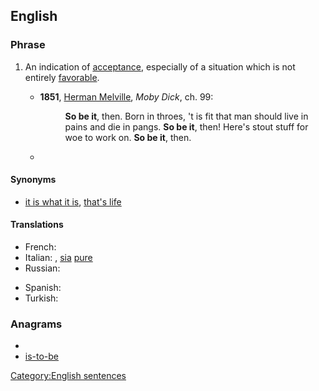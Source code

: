 ==English==

===Phrase===
{{infl|en|phrase|head=[[so]] [[be]] [[it]]}}

# {{idiom}} An indication of [[acceptance]], especially of a situation which is not entirely [[favorable]].
#* '''1851''', [[w:Herman Melville|Herman Melville]], ''Moby Dick'', ch. 99:
#*: '''So be it''', then. Born in throes, 't is fit that man should live in pains and die in pangs. '''So be it''', then! Here's stout stuff for woe to work on. '''So be it''', then.
#* {{quote-news|date=February 22|year=2009|title=ABC This Week with George Stephanopoulos|passage=It doesn' t matter which party it is. If the people choose one, a Democrat, then '''so be it'''.}}

====Synonyms====
* {{sense|indication of acceptance}} [[it is what it is]], [[that's life]]

====Translations====
{{trans-top|indication of acceptance}}
* French: {{t+|fr|soit}}
* Italian: {{t-|it|transeat}}, [[sia]] [[pure]]
* Russian: {{t|ru|так и быть|tr=tak i byt’}}
{{trans-mid}}
* Spanish: {{t|es|así sea}}
* Turkish: {{t|tr|öyle olsun}}
{{trans-bottom}}

===Anagrams===
* {{alphagram|beiost}}
* [[is-to-be#English|is-to-be]]

[[Category:English sentences]]